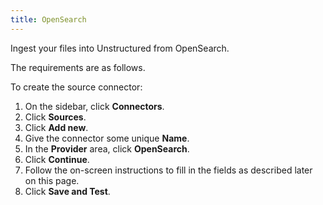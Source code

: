 ```yaml
---
title: OpenSearch
---
```


Ingest your files into Unstructured from OpenSearch.

The requirements are as follows.


<OpenSearchPrerequisites />

To create the source connector:

1. On the sidebar, click **Connectors**.
2. Click **Sources**.
3. Click **Add new**.
4. Give the connector some unique **Name**.
5. In the **Provider** area, click **OpenSearch**.
6. Click **Continue**. 
7. Follow the on-screen instructions to fill in the fields as described later on this page.
8. Click **Save and Test**.


<OpenSearchFields />